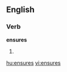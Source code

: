 
==English==

===Verb===
'''ensures'''

# {{third-person singular of|[[ensure]]}}

[[hu:ensures]]
[[vi:ensures]]